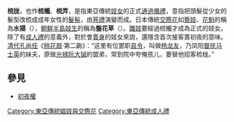 
'''梳拢'''，也作'''梳櫳'''、'''梳弄'''，是指東亞傳統[[妓女|妓女]]的正式[[通過儀禮|通過儀禮]]，意指把頭髮從少女的髮型改梳成成年女性的[[髮髻|髮髻]]，由[[笄禮|笄禮]]演變而成。日本傳統[[交際花|交際花]]如[[藝妓|藝妓]]、[[花魁_(日本)|花魁]]的稱為'''水揚'''（{{lang-ja|水揚げ}}），[[朝鮮半島|朝鮮半島]][[妓生|妓生]]的稱為'''盤花草'''（{{lang-ko|머리를 얹고}}）。[[雛妓|雛妓]]要經過梳櫳才成為正式的妓女。除了有[[成人禮|成人禮]]的意義外，對於會[[性交易|賣身]]的妓女來說，還隱含首次接客賣初夜的意味。[[清代|清代]][[孔尚任|孔尚任]]《[[桃花扇|桃花扇]]·第二齣》：“这里有位罢职[[县令|县令]]，叫做[[杨龙友|杨龙友]]，乃凤阳[[督抚|督抚]][[马士英|马士英]]的妹夫，原做[[光禄|光禄]][[阮大铖|阮大铖]]的盟弟，常到院中夸俺孩儿，要替他招客梳栊。”

==參見==
*[[初夜權|初夜權]]
[[Category:東亞傳統娼妓與交際花|Category:東亞傳統娼妓與交際花]]
[[Category:東亞傳統成人禮|Category:東亞傳統成人禮]]
 {{小作品}}
